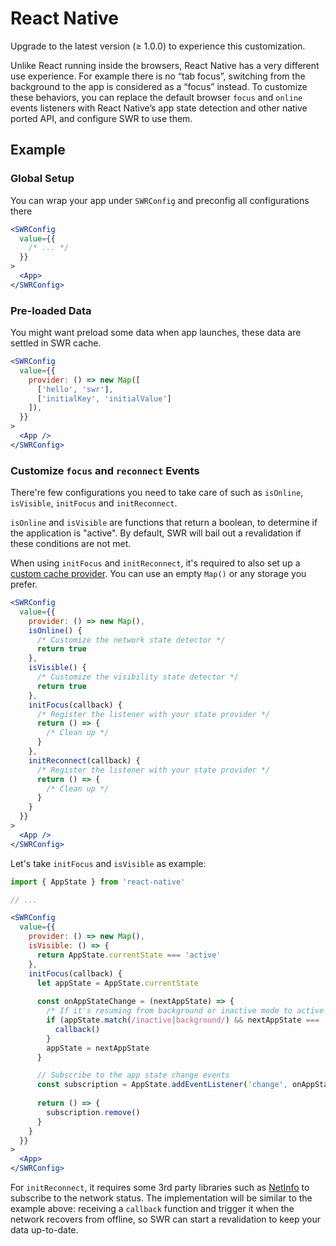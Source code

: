 
# React Native

<Callout>
  Upgrade to the latest version (≥ 1.0.0) to experience this customization.
</Callout>

Unlike React running inside the browsers, React Native has a very different use experience. For example there is no “tab focus”, switching from the background to the app is considered as a “focus” instead.
To customize these behaviors, you can replace the default browser `focus` and `online` events listeners with React Native’s app state detection and other native ported API, and configure SWR to use them.


## Example


### Global Setup

You can wrap your app under `SWRConfig` and preconfig all configurations there

```jsx
<SWRConfig 
  value={{
    /* ... */
  }}
>
  <App>
</SWRConfig>
```

### Pre-loaded Data

You might want preload some data when app launches, these data are settled in SWR cache.

```jsx
<SWRConfig 
  value={{
    provider: () => new Map([
      ['hello', 'swr'],
      ['initialKey', 'initialValue']
    ]),
  }}
>
  <App />
</SWRConfig>
```

### Customize `focus` and `reconnect` Events

There're few configurations you need to take care of such as `isOnline`, `isVisible`, `initFocus` and `initReconnect`.

`isOnline` and `isVisible` are functions that return a boolean, to determine if the application is "active". By default, SWR will bail out a revalidation if these conditions are not met.

When using `initFocus` and `initReconnect`, it's required to also set up a [custom cache provider](/docs/advanced/cache). You can use an empty `Map()` or any storage you prefer.

```jsx
<SWRConfig
  value={{
    provider: () => new Map(),
    isOnline() {
      /* Customize the network state detector */
      return true
    },
    isVisible() {
      /* Customize the visibility state detector */
      return true
    },
    initFocus(callback) {
      /* Register the listener with your state provider */
      return () => {
        /* Clean up */
      }
    },
    initReconnect(callback) {
      /* Register the listener with your state provider */
      return () => {
        /* Clean up */
      }
    }
  }}
>
  <App />
</SWRConfig>
```

Let's take `initFocus` and `isVisible` as example:


```jsx
import { AppState } from 'react-native'

// ...

<SWRConfig
  value={{
    provider: () => new Map(),
    isVisible: () => {
      return AppState.currentState === 'active'
    },
    initFocus(callback) {
      let appState = AppState.currentState
      
      const onAppStateChange = (nextAppState) => {
        /* If it's resuming from background or inactive mode to active one */
        if (appState.match(/inactive|background/) && nextAppState === 'active') {
          callback()
        }
        appState = nextAppState
      }

      // Subscribe to the app state change events
      const subscription = AppState.addEventListener('change', onAppStateChange)
      
      return () => {
        subscription.remove()
      }
    }
  }}
>
  <App>
</SWRConfig>
```

For `initReconnect`, it requires some 3rd party libraries such as [NetInfo](https://github.com/react-native-netinfo/react-native-netinfo) to subscribe to the network status. The implementation will be similar to the example above: receiving a `callback` function and trigger it when the network recovers from offline, so SWR can start a revalidation to keep your data up-to-date.
